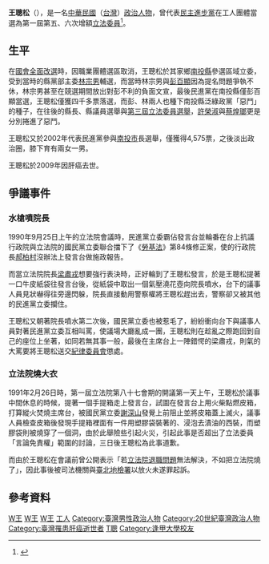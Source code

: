{{Infobox_officeholder
| name = 王聰松
| image name =
| width = 
| now = 中華民國（台灣）政治人士 
| period = 
| Sex = 男 
| Native place = 
| birth_date = {{birth date|df=yes|1943|10|19}}
| birth_place = 
| death_date = {{death date and age|df=yes|2009|3|2|1943|10|19}}
| death_place = {{TWN}}[[南投縣|南投縣]][[草屯鎮|草屯鎮]]
| nationality = {{JPN-EMP}}（1943年–1945年）<br>{{ROC}}（1945年–2009年）
| party = {{DPP}}
| educate = 
| past = 
*私立逢甲大學工業工程系畢業
*力工安全衛生管理員訓練班結業
*兜售小販、菸農、顧工、工森肚勗工、電信工人
*台灣省育犬協會理事
*台灣省飼鳥協會理事
*台灣電信工會小組長代表
*第一屆第五次增額立法委員（{{Dpp|19px}}）<br><span style="color: blue;">(1987年-1990年)</span>
*第一屆第六次增額立法委員（{{Dpp|19px}}）<br><span style="color: blue;">(1990年-1993年)</span>
*程序委員會委員
*民主進步黨立法院黨團副總召集人
}}

'''王聰松'''（{{bd|1943年|10月19日|2009年|3月2日}}），是一名[[中華民國|中華民國]]（[[台灣|台灣]]）[[政治人物|政治人物]]，曾代表[[民主進步黨|民主進步黨]]在工人團體當選為第一屆第五、六次增額[[立法委員|立法委員]]<ref>{{Cite web |url=http://npl.ly.gov.tw/do/www/commissionerInfo?id=345&expireBack=01&expire=01&act=exp&keyword=&orderBy=name&nameOrder=true&eleDisOrder=false |title=立法院國會圖書館 第１屆立法委員個人資料 王聰松 |accessdate=2008-07-29 |archive-date=2016-03-04 |archive-url=https://web.archive.org/web/20160304094918/http://npl.ly.gov.tw/do/www/commissionerInfo?id=345&expireBack=01&expire=01&act=exp&keyword=&orderBy=name&nameOrder=true&eleDisOrder=false |dead-url=no }}</ref>。

==生平==
在[[1992年中華民國立法委員選舉|國會全面改選]]時，因職業團體選區取消，王聰松於其家鄉[[南投縣|南投縣]]參選區域立委，受到當時的縣黨部主委[[林宗男_(政治人物)|林宗男]]輔選，而當時林宗男與[[彭百顯|彭百顯]]因為提名問題爭執不休，林宗男甚至在競選期間放出對彭不利的負面文宣，最後民進黨在南投縣僅彭百顯當選，王聰松僅獲四千多票落選，而彭、林兩人也種下南投縣泛綠政黨「惡鬥」的種子，在往後的縣長、縣議員選舉與[[第三屆立法委員選舉|第三屆立法委員選舉]]，[[許榮淑|許榮淑]]與[[蔡煌瑯|蔡煌瑯]]更是分別捲進了惡鬥。

王聰松又於2002年代表民進黨參與[[南投市|南投市]]長選舉，僅獲得4,575票，之後淡出政治圈，膝下育有兩女一男。

王聰松於2009年因肝癌去世。

==爭議事件==
===水槍噴院長===
1990年9月25日上午的立法院會議時，民進黨立委霸佔發言台並輪番在台上抗議行政院與立法院的國民黨立委聯合擋下了《[[勞動基準法_(中華民國)|勞基法]]》第84條修正案，使的行政院長[[郝柏村|郝柏村]]沒辦法上發言台做施政報告。

而當立法院院長[[梁肅戎|梁肅戎]]想要強行表決時，正好輪到了王聰松發言，於是王聰松提著一口牛皮紙袋往發言台後，從紙袋中取出一個氣壓澆花壺向院長噴水，台下的議事人員見狀嚇得往旁邊閃躲，院長直接動用警察權將王聰松趕出去，警察卻又被其他的民進黨立委攔住。

王聰松又朝著院長噴水第二次後，國民黨立委也被惹毛了，紛紛衝向台下與議事人員對著民進黨立委互相叫罵，使議場大廳亂成一團，王聰松則在趁亂之際跑回到自己的座位上坐著，如同若無其事一般，最後在主席台上一陣錯愕的梁肅戎，則氣的大罵要將王聰松送交[[紀律委員會|紀律委員會]]懲處。

===立法院燒大衣===
1991年2月26日時，第一屆立法院第八十七會期的開議第一天上午，王聰松於議事中間休息的時候，提著一個手提箱走上發言台，試圖在發言台上用火柴點燃皮箱，打算縱火焚燒主席台，被國民黨立委[[謝深山|謝深山]]發覺上前阻止並將皮箱蓋上滅火，議事人員檢查皮箱後發現手提箱裡面有一件用塑膠袋裝著的、浸泡去漬油的西裝，而塑膠袋則被燒穿了一個洞，由於此舉險些引起火災，引起此事是否超出了立法委員「言論免責權」範圍的討論，三日後王聰松為此事道歉。

而由於王聰松在會議前曾公開表示「若[[萬年國會|立法院退職問題]]無法解決，不如把立法院燒了」，因此事後被司法機關與[[臺灣臺北地方檢察署|臺北地檢署]]以放火未遂罪起訴。

==參考資料==
{{Reflist}}

[[Category:第一屆立法院第五次增額立法委員|W王]]
[[Category:第一屆立法院第六次增額立法委員|W王]]
[[Category:工人團體立法委員|W王]]
[[Category:民主進步黨籍立法委員|工人]]
[[Category:臺灣男性政治人物|Category:臺灣男性政治人物]]
[[Category:20世紀臺灣政治人物|Category:20世紀臺灣政治人物]]
[[Category:臺灣罹患肝癌逝世者|Category:臺灣罹患肝癌逝世者]]
[[Category:王姓|T聰]]
[[Category:逢甲大學校友|Category:逢甲大學校友]]